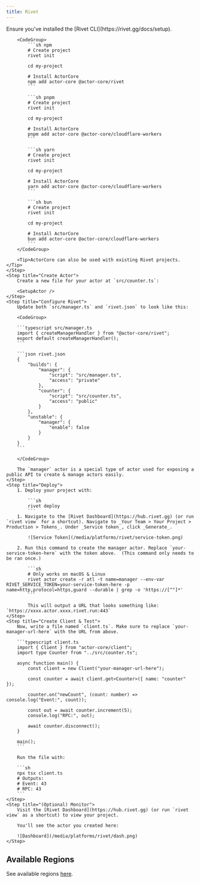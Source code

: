 ```yaml
---
title: Rivet
---
```



<Steps>
	<Step title="Create New Rivet Project">
		Ensure you've installed the [Rivet CLI](https://rivet.gg/docs/setup).

		<CodeGroup>
			```sh npm
			# Create project
			rivet init

    		cd my-project

    		# Install ActorCore
    		npm add actor-core @actor-core/rivet
    		```

    		```sh pnpm
			# Create project
			rivet init

			cd my-project

    		# Install ActorCore
    		pnpm add actor-core @actor-core/cloudflare-workers
    		```

    		```sh yarn
			# Create project
			rivet init

			cd my-project

    		# Install ActorCore
    		yarn add actor-core @actor-core/cloudflare-workers
    		```

    		```sh bun
			# Create project
			rivet init

			cd my-project

    		# Install ActorCore
    		bun add actor-core @actor-core/cloudflare-workers
    		```
    	</CodeGroup>

    	<Tip>ActorCore can also be used with existing Rivet projects.</Tip>
    </Step>
    <Step title="Create Actor">
    	Create a new file for your actor at `src/counter.ts`:

    	<SetupActor />
    </Step>
    <Step title="Configure Rivet">
    	Update both `src/manager.ts` and `rivet.json` to look like this:

		<CodeGroup>

    	```typescript src/manager.ts
		import { createManagerHandler } from "@actor-core/rivet";
		export default createManagerHandler();
    	```

    	```json rivet.json
		{
			"builds": {
				"manager": {
					"script": "src/manager.ts",
					"access": "private"
				},
				"counter": {
					"script": "src/counter.ts",
					"access": "public"
				}
			},
			"unstable": {
				"manager": {
					"enable": false
				}
			}
		}
    	```

		</CodeGroup>

		The `manager` actor is a special type of actor used for exposing a public API to create & manage actors easily.
    </Step>
    <Step title="Deploy">
		1. Deploy your project with:

			```sh
			rivet deploy
			```
		1. Navigate to the [Rivet Dashboard](https://hub.rivet.gg) (or run `rivet view` for a shortcut). Navigate to _Your Team > Your Project > Production > Tokens_. Under _Service token_, click _Generate_.

			![Service Token](/media/platforms/rivet/service-token.png)

		2. Run this command to create the manager actor. Replace `your-service-token-here` with the token above.  (This command only needs to be ran once.)

			```sh
			# Only works on macOS & Linux
			rivet actor create -r atl -t name=manager --env-var RIVET_SERVICE_TOKEN=your-service-token-here -p name=http,protocol=https,guard --durable | grep -o 'https://[^"]*'
			```

			This will output a URL that looks something like: `https://xxxx.actor.xxxx.rivet.run:443`
	</Step>
    <Step title="Create Client & Test">
		Now, write a file named `client.ts`. Make sure to replace `your-manager-url-here` with the URL from above.

		```typescript client.ts
		import { Client } from "actor-core/client";
		import type Counter from "../src/counter.ts";

		async function main() {
			const client = new Client("your-manager-url-here");

			const counter = await client.get<Counter>({ name: "counter" });

			counter.on("newCount", (count: number) => console.log("Event:", count));

			const out = await counter.increment(5);
			console.log("RPC:", out);

			await counter.disconnect();
		}

		main();
		```

		Run the file with:

		```sh
		npx tsx client.ts
		# Outputs:
		# Event: 43
		# RPC: 43
		```
    </Step>
    <Step title="(Optional) Monitor">
		Visit the [Rivet Dashboard](https://hub.rivet.gg) (or run `rivet view` as a shortcut) to view your project.

		You'll see the actor you created here:

		![Dashboard](/media/platforms/rivet/dash.png)
	</Step>
</Steps>

## Available Regions

See available regions [here](https://rivet.gg/docs/regions).